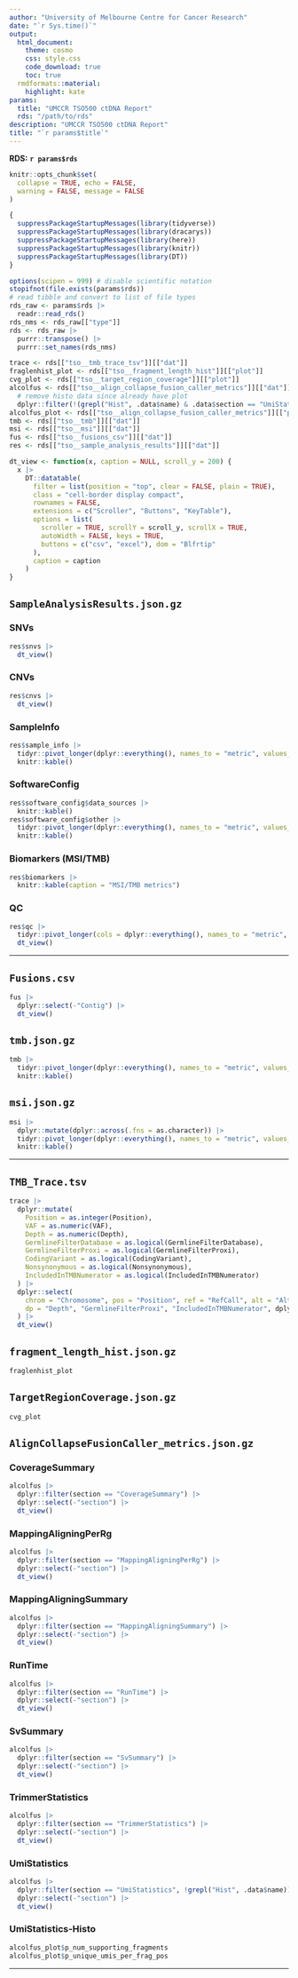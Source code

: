 ```yaml
---
author: "University of Melbourne Centre for Cancer Research"
date: "`r Sys.time()`"
output:
  html_document:
    theme: cosmo
    css: style.css
    code_download: true
    toc: true
  rmdformats::material:
    highlight: kate
params:
  title: "UMCCR TSO500 ctDNA Report"
  rds: "/path/to/rds"
description: "UMCCR TSO500 ctDNA Report"
title: "`r params$title`"
---
```


__RDS:__ __`r params$rds`__

```r
knitr::opts_chunk$set(
  collapse = TRUE, echo = FALSE,
  warning = FALSE, message = FALSE
)
```

```r
{
  suppressPackageStartupMessages(library(tidyverse))
  suppressPackageStartupMessages(library(dracarys))
  suppressPackageStartupMessages(library(here))
  suppressPackageStartupMessages(library(knitr))
  suppressPackageStartupMessages(library(DT))
}
```

```r
options(scipen = 999) # disable scientific notation
stopifnot(file.exists(params$rds))
# read tibble and convert to list of file types
rds_raw <- params$rds |>
  readr::read_rds()
rds_nms <- rds_raw[["type"]]
rds <- rds_raw |>
  purrr::transpose() |>
  purrr::set_names(rds_nms)

trace <- rds[["tso__tmb_trace_tsv"]][["dat"]]
fraglenhist_plot <- rds[["tso__fragment_length_hist"]][["plot"]]
cvg_plot <- rds[["tso__target_region_coverage"]][["plot"]]
alcolfus <- rds[["tso__align_collapse_fusion_caller_metrics"]][["dat"]] |>
  # remove histo data since already have plot
  dplyr::filter(!(grepl("Hist", .data$name) & .data$section == "UmiStatistics"))
alcolfus_plot <- rds[["tso__align_collapse_fusion_caller_metrics"]][["plot"]]
tmb <- rds[["tso__tmb"]][["dat"]]
msi <- rds[["tso__msi"]][["dat"]]
fus <- rds[["tso__fusions_csv"]][["dat"]]
res <- rds[["tso__sample_analysis_results"]][["dat"]]
```

```r
dt_view <- function(x, caption = NULL, scroll_y = 200) {
  x |>
    DT::datatable(
      filter = list(position = "top", clear = FALSE, plain = TRUE),
      class = "cell-border display compact",
      rownames = FALSE,
      extensions = c("Scroller", "Buttons", "KeyTable"),
      options = list(
        scroller = TRUE, scrollY = scroll_y, scrollX = TRUE,
        autoWidth = FALSE, keys = TRUE,
        buttons = c("csv", "excel"), dom = "Blfrtip"
      ),
      caption = caption
    )
}
```

## `SampleAnalysisResults.json.gz`

### SNVs

```r
res$snvs |>
  dt_view()
```

### CNVs

```r
res$cnvs |>
  dt_view()
```

### SampleInfo

```r
res$sample_info |>
  tidyr::pivot_longer(dplyr::everything(), names_to = "metric", values_to = "value") |>
  knitr::kable()
```

### SoftwareConfig

```r
res$software_config$data_sources |>
  knitr::kable()
res$software_config$other |>
  tidyr::pivot_longer(dplyr::everything(), names_to = "metric", values_to = "value") |>
  knitr::kable()
```

### Biomarkers (MSI/TMB)

```r
res$biomarkers |>
  knitr::kable(caption = "MSI/TMB metrics")
```

### QC

```r
res$qc |>
  tidyr::pivot_longer(cols = dplyr::everything(), names_to = "metric", values_to = "value") |>
  dt_view()
```

---

## `Fusions.csv`

```r
fus |>
  dplyr::select(-"Contig") |>
  dt_view()
```

## `tmb.json.gz`

```r
tmb |>
  tidyr::pivot_longer(dplyr::everything(), names_to = "metric", values_to = "value") |>
  knitr::kable()
```

## `msi.json.gz`

```r
msi |>
  dplyr::mutate(dplyr::across(.fns = as.character)) |>
  tidyr::pivot_longer(dplyr::everything(), names_to = "metric", values_to = "value") |>
  knitr::kable()
```

---

## `TMB_Trace.tsv`


```r
trace |>
  dplyr::mutate(
    Position = as.integer(Position),
    VAF = as.numeric(VAF),
    Depth = as.numeric(Depth),
    GermlineFilterDatabase = as.logical(GermlineFilterDatabase),
    GermlineFilterProxi = as.logical(GermlineFilterProxi),
    CodingVariant = as.logical(CodingVariant),
    Nonsynonymous = as.logical(Nonsynonymous),
    IncludedInTMBNumerator = as.logical(IncludedInTMBNumerator)
  ) |>
  dplyr::select(
    chrom = "Chromosome", pos = "Position", ref = "RefCall", alt = "AltCall", "VAF",
    dp = "Depth", "GermlineFilterProxi", "IncludedInTMBNumerator", dplyr::everything()
  ) |>
  dt_view()
```

## `fragment_length_hist.json.gz`

```r
fraglenhist_plot
```

## `TargetRegionCoverage.json.gz`

```r
cvg_plot
```

## `AlignCollapseFusionCaller_metrics.json.gz` {.tabset #AlignCollapseFusionCaller_metrics}

### CoverageSummary

```r
alcolfus |>
  dplyr::filter(section == "CoverageSummary") |>
  dplyr::select(-"section") |>
  dt_view()
```

### MappingAligningPerRg

```r
alcolfus |>
  dplyr::filter(section == "MappingAligningPerRg") |>
  dplyr::select(-"section") |>
  dt_view()
```

### MappingAligningSummary

```r
alcolfus |>
  dplyr::filter(section == "MappingAligningSummary") |>
  dplyr::select(-"section") |>
  dt_view()
```

### RunTime

```r
alcolfus |>
  dplyr::filter(section == "RunTime") |>
  dplyr::select(-"section") |>
  dt_view()
```

### SvSummary

```r
alcolfus |>
  dplyr::filter(section == "SvSummary") |>
  dplyr::select(-"section") |>
  dt_view()
```

### TrimmerStatistics

```r
alcolfus |>
  dplyr::filter(section == "TrimmerStatistics") |>
  dplyr::select(-"section") |>
  dt_view()
```

### UmiStatistics

```r
alcolfus |>
  dplyr::filter(section == "UmiStatistics", !grepl("Hist", .data$name)) |>
  dplyr::select(-"section") |>
  dt_view()
```

### UmiStatistics-Histo

```r
alcolfus_plot$p_num_supporting_fragments
alcolfus_plot$p_unique_umis_per_frag_pos
```

---
